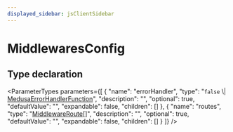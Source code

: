 ```yaml
---
displayed_sidebar: jsClientSidebar
---
```



# MiddlewaresConfig

## Type declaration

<ParameterTypes parameters={[
  {
    "name": "errorHandler",
    "type": "`false` \\| [MedusaErrorHandlerFunction](internal.MedusaErrorHandlerFunction.mdx)",
    "description": "",
    "optional": true,
    "defaultValue": "",
    "expandable": false,
    "children": []
  },
  {
    "name": "routes",
    "type": "[MiddlewareRoute](internal.internal.MiddlewareRoute.mdx)[]",
    "description": "",
    "optional": true,
    "defaultValue": "",
    "expandable": false,
    "children": []
  }
]} />
